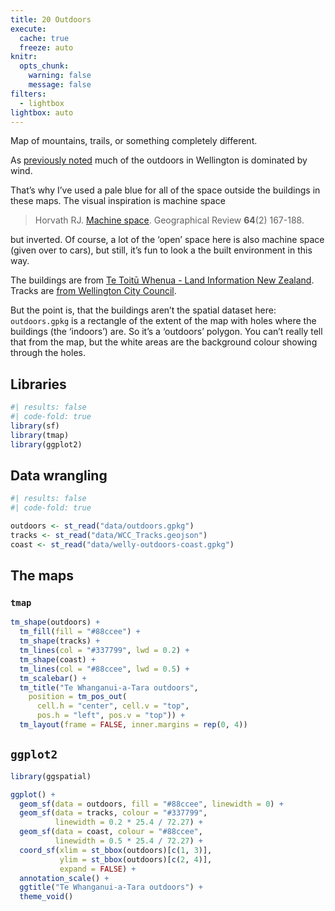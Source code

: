 ```yaml
---
title: 20 Outdoors
execute: 
  cache: true
  freeze: auto
knitr:
  opts_chunk: 
    warning: false
    message: false
filters:
  - lightbox
lightbox: auto
---
```


Map of mountains, trails, or something completely different.

As [previously noted](18-atmosphere.qmd) much of the outdoors in Wellington is dominated by wind. 

That's why I've used  a pale blue for all of the space outside the buildings in these maps. The visual inspiration is machine space

> Horvath RJ. [Machine space](https://www.csun.edu/~rdavids/350fall08/350readings/Horvath%20Machine%20space.pdf). Geographical Review **64**(2) 167-188.

but inverted. Of course, a lot of the 'open' space here is also machine space (given over to cars), but still, it's fun to look a the built environment in this way.

The buildings are from [Te Toitū Whenua - Land Information New Zealand](https://data.linz.govt.nz/layer/101290-nz-building-outlines/). Tracks are [from Wellington City Council](https://catalogue.data.govt.nz/dataset/wcc-tracks4).

But the point is, that the buildings aren't the spatial dataset here: `outdoors.gpkg` is a rectangle of the extent of the map with holes where the buildings (the 'indoors') are. So it's a 'outdoors' polygon. You can't really tell that from the map, but the white areas are the background colour showing through the holes.

## Libraries
```r
#| results: false
#| code-fold: true
library(sf)
library(tmap)
library(ggplot2)
```

## Data wrangling
```r
#| results: false
#| code-fold: true

outdoors <- st_read("data/outdoors.gpkg")
tracks <- st_read("data/WCC_Tracks.geojson")
coast <- st_read("data/welly-outdoors-coast.gpkg")
```

## The maps
### `tmap`
```r
tm_shape(outdoors) +
  tm_fill(fill = "#88ccee") +
  tm_shape(tracks) +
  tm_lines(col = "#337799", lwd = 0.2) +
  tm_shape(coast) +
  tm_lines(col = "#88ccee", lwd = 0.5) +
  tm_scalebar() +
  tm_title("Te Whanganui-a-Tara outdoors",
    position = tm_pos_out(
      cell.h = "center", cell.v = "top",
      pos.h = "left", pos.v = "top")) +
  tm_layout(frame = FALSE, inner.margins = rep(0, 4))
```

## `ggplot2`
```r
library(ggspatial)

ggplot() +
  geom_sf(data = outdoors, fill = "#88ccee", linewidth = 0) +
  geom_sf(data = tracks, colour = "#337799", 
          linewidth = 0.2 * 25.4 / 72.27) +
  geom_sf(data = coast, colour = "#88ccee",
          linewidth = 0.5 * 25.4 / 72.27) +
  coord_sf(xlim = st_bbox(outdoors)[c(1, 3)],
           ylim = st_bbox(outdoors)[c(2, 4)],
           expand = FALSE) +
  annotation_scale() +
  ggtitle("Te Whanganui-a-Tara outdoors") +
  theme_void()
```